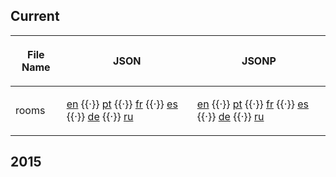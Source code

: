 ==Current==
{| class="wikitable sortable plainlinks"
! File Name
! JSON
! JSONP
|-
| rooms || [http://cdn.clubpenguin.com/play/en/web_service/game_configs/rooms.json en] {{·}} [http://cdn.clubpenguin.com/play/pt/web_service/game_configs/rooms.json pt] {{·}} [http://cdn.clubpenguin.com/play/fr/web_service/game_configs/rooms.json fr] {{·}} [http://cdn.clubpenguin.com/play/es/web_service/game_configs/rooms.json es] {{·}} [http://cdn.clubpenguin.com/play/de/web_service/game_configs/rooms.json de] {{·}} [http://cdn.clubpenguin.com/play/ru/web_service/game_configs/rooms.json ru] || [http://cdn.clubpenguin.com/play/en/web_service/game_configs/rooms.jsonp en] {{·}} [http://cdn.clubpenguin.com/play/pt/web_service/game_configs/rooms.jsonp pt] {{·}} [http://cdn.clubpenguin.com/play/fr/web_service/game_configs/rooms.jsonp fr] {{·}} [http://cdn.clubpenguin.com/play/es/web_service/game_configs/rooms.jsonp es] {{·}} [http://cdn.clubpenguin.com/play/de/web_service/game_configs/rooms.jsonp de] {{·}} [http://cdn.clubpenguin.com/play/ru/web_service/game_configs/rooms.jsonp ru]
|}
==2015==
{{2015GameConfigs|title=rooms}}